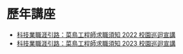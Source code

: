 # 歷年講座

- [科技業職涯引路：菜鳥工程師求職須知 2022 校園巡迴宣講](/courses/2022)
- [科技業職涯引路：菜鳥工程師求職須知 2023 校園巡迴宣講](/courses/2023)
